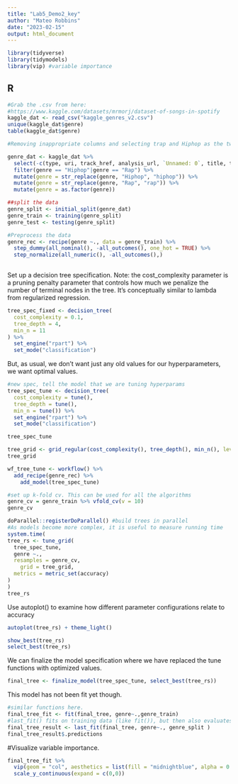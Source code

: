 ```yaml
---
title: "Lab5_Demo2_key"
author: "Mateo Robbins"
date: "2023-02-15"
output: html_document
---
```


```r
library(tidyverse)
library(tidymodels)
library(vip) #variable importance
```
## R
```r
#Grab the .csv from here:
#https://www.kaggle.com/datasets/mrmorj/dataset-of-songs-in-spotify
kaggle_dat <- read_csv("kaggle_genres_v2.csv")
unique(kaggle_dat$genre)
table(kaggle_dat$genre)

#Removing inappropriate columns and selecting trap and Hiphop as the two genres here and making case consistent

genre_dat <- kaggle_dat %>%
  select(-c(type, uri, track_href, analysis_url, `Unnamed: 0`, title, tempo, id, song_name)) %>%
  filter(genre == "Hiphop"|genre == "Rap") %>%
  mutate(genre = str_replace(genre, "Hiphop", "hiphop")) %>%
  mutate(genre = str_replace(genre, "Rap", "rap")) %>%
  mutate(genre = as.factor(genre))
```

```r
##split the data
genre_split <- initial_split(genre_dat)
genre_train <- training(genre_split)
genre_test <- testing(genre_split)
```

```r
#Preprocess the data
genre_rec <- recipe(genre ~., data = genre_train) %>%
  step_dummy(all_nominal(), -all_outcomes(), one_hot = TRUE) %>%
  step_normalize(all_numeric(), -all_outcomes(),)
  
```

Set up a decision tree specification. Note: the cost_complexity parameter is a pruning penalty parameter that controls how much we penalize the number of terminal nodes in the tree.  It's conceptually similar to lambda from regularized regression.

```r
tree_spec_fixed <- decision_tree(
  cost_complexity = 0.1,
  tree_depth = 4,
  min_n = 11
) %>%
  set_engine("rpart") %>%
  set_mode("classification")
```

But, as usual, we don't want just any old values for our hyperparameters, we want optimal values.
```r
#new spec, tell the model that we are tuning hyperparams
tree_spec_tune <- decision_tree(
  cost_complexity = tune(),
  tree_depth = tune(),
  min_n = tune()) %>%
  set_engine("rpart") %>%
  set_mode("classification")

tree_spec_tune

tree_grid <- grid_regular(cost_complexity(), tree_depth(), min_n(), levels = 5)
tree_grid
```

```r
wf_tree_tune <- workflow() %>%
  add_recipe(genre_rec) %>%
    add_model(tree_spec_tune)
```

```r
#set up k-fold cv. This can be used for all the algorithms
genre_cv = genre_train %>% vfold_cv(v = 10)
genre_cv
```

```r
doParallel::registerDoParallel() #build trees in parallel
#As models become more complex, it is useful to measure running time
system.time(
tree_rs <- tune_grid(
  tree_spec_tune,
  genre ~., 
  resamples = genre_cv,
    grid = tree_grid,
  metrics = metric_set(accuracy)
)
)
tree_rs
```
Use autoplot() to examine how different parameter configurations relate to accuracy 
```r
autoplot(tree_rs) + theme_light()
```

```r
show_best(tree_rs)
select_best(tree_rs)
```

We can finalize the model specification where we have replaced the tune functions with optimized values.

```r
final_tree <- finalize_model(tree_spec_tune, select_best(tree_rs))
```

This model has not been fit yet though.

```r
#similar functions here.
final_tree_fit <- fit(final_tree, genre~.,genre_train)
#last_fit() fits on training data (like fit()), but then also evaluates on the test data.
final_tree_result <- last_fit(final_tree, genre~., genre_split )
final_tree_result$.predictions 
```

#Visualize variable importance.
```r
final_tree_fit %>%
  vip(geom = "col", aesthetics = list(fill = "midnightblue", alpha = 0.8)) +
  scale_y_continuous(expand = c(0,0))

```


